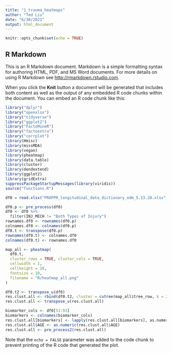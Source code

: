 ```yaml
---
title: "1_trauma_heatmaps"
author: "Ted Liu"
date: "6/30/2021"
output: html_document
---
```


```r
knitr::opts_chunk$set(echo = TRUE)
```

## R Markdown

This is an R Markdown document. Markdown is a simple formatting syntax for authoring HTML, PDF, and MS Word documents. For more details on using R Markdown see <http://rmarkdown.rstudio.com>.

When you click the **Knit** button a document will be generated that includes both content as well as the output of any embedded R code chunks within the document. You can embed an R code chunk like this:

```r
library("dplyr")
library("openxlsx")
library("tidyverse")
library("ggplot2")
library("FactoMineR")
library("factoextra")
library("corrplot")
library(Hmisc)
library(missMDA)
library(vegan)
library(pheatmap)
library(data.table)
library(cluster)
library(dendextend)
library(ggplot2)
library(gridExtra)
suppressPackageStartupMessages(library(viridis))
source("functions.R")
```


```r
df0 = read.xlsx("PROPPR_longitudinal_data_dictionary_edm_5.13.20.xlsx", sheet = "timepoint_0")

df0.p <- pre_process(df0)
df0 <- df0 %>%
  filter(INJ_MECH != "Both Types of Injury")
rownames.df0 <- rownames(df0.p)
colnames.df0 <- colnames(df0.p)
df0.t <- transpose(df0.p)
rownames(df0.t) <- colnames.df0
colnames(df0.t) <- rownames.df0

map_all <- pheatmap(
  df0.t,
  cluster_rows = TRUE, cluster_cols = TRUE,
  cellwidth = 1,
  cellheight = 10,
  fontsize = 10,
  filename = "R/heatmap_all.png" 
)

df0.t2 <- transpose_u(df0)
res.clust.all <- rbind(df0.t2, cluster = cutree(map_all$tree_row, k = 2))
res.clust.all <- transpose_u(res.clust.all)

biomarker_cols <- df0[51:93]
biomarkers <- colnames(biomarker_cols)
res.clust.all[biomarkers] <- lapply(res.clust.all[biomarkers], as.numeric)
res.clust.all$AGE <- as.numeric(res.clust.all$AGE)
res.clust.all <- pre_process2(res.clust.all)
```

Note that the `echo = FALSE` parameter was added to the code chunk to prevent printing of the R code that generated the plot.
